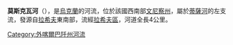 '''莫斯克瓦河'''（{{lang-uk|Сільський Потік}}），是[[烏克蘭|烏克蘭]]的河流，位於該國西南部[[文尼察州|文尼察州]]，屬於[[蒂薩河|蒂薩河]]的左支流，發源自[[拉希夫|拉希夫]]東南部，流經[[拉希夫區|拉希夫區]]，河道全長4公里。

{{DEFAULTSORT:Москва (притока Тиси)}}
[[Category:外喀爾巴阡州河流|Category:外喀爾巴阡州河流]]


{{Ukraine-river-stub}}
